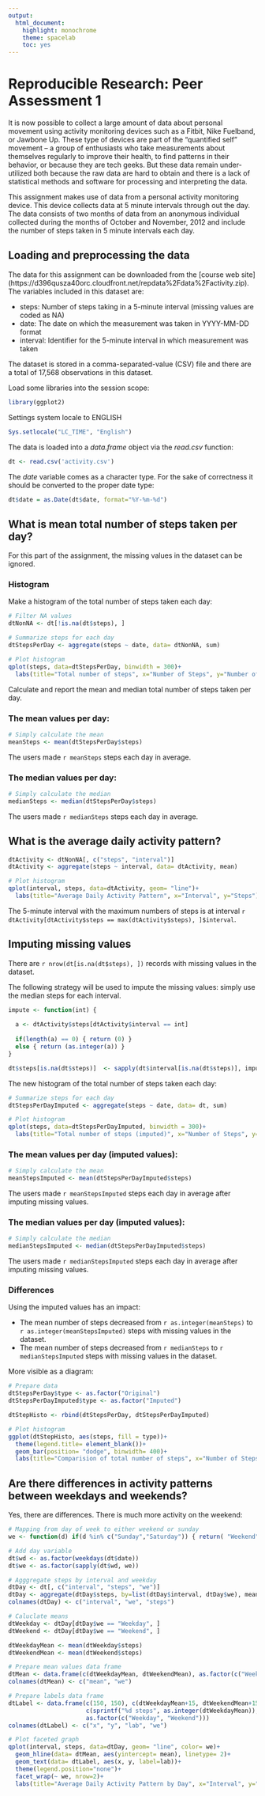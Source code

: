 ---
output:
  html_document:
    highlight: monochrome
    theme: spacelab
    toc: yes
---

# Reproducible Research: Peer Assessment 1

It is now possible to collect a large amount of data about personal movement using activity monitoring devices such as a Fitbit, Nike Fuelband, or Jawbone Up. These type of devices are part of the “quantified self” movement – a group of enthusiasts who take measurements about themselves regularly to improve their health, to find patterns in their behavior, or because they are tech geeks. But these data remain under-utilized both because the raw data are hard to obtain and there is a lack of statistical methods and software for processing and interpreting the data.

This assignment makes use of data from a personal activity monitoring device. This device collects data at 5 minute intervals through out the day. The data consists of two months of data from an anonymous individual collected during the months of October and November, 2012 and include the number of steps taken in 5 minute intervals each day.


## Loading and preprocessing the data

The data for this assignment can be downloaded from the [course web site]
(https://d396qusza40orc.cloudfront.net/repdata%2Fdata%2Factivity.zip). 
The variables included in this dataset are:

* steps: Number of steps taking in a 5-minute interval (missing values are coded as NA)
* date: The date on which the measurement was taken in YYYY-MM-DD format
* interval: Identifier for the 5-minute interval in which measurement was taken

The dataset is stored in a comma-separated-value (CSV) file and there are a total
of 17,568 observations in this dataset. 

Load some libraries into the session scope:
```{r, echo=TRUE}
library(ggplot2)
```


Settings system locale to ENGLISH 
```{r, echo=TRUE}
Sys.setlocale("LC_TIME", "English")
```


The data is loaded into a *data.frame* object via the *read.csv* function:
```{r, echo=TRUE}
dt <- read.csv('activity.csv')
```

The *date* variable comes as a character type. For the sake of correctness it
should be converted to the proper date type:

```{r, echo=TRUE}
dt$date = as.Date(dt$date, format="%Y-%m-%d")
```

## What is mean total number of steps taken per day?

For this part of the assignment, the missing values in the dataset can be ignored.

### Histogram

Make a histogram of the total number of steps taken each day:

```{r, echo=TRUE}
# Filter NA values
dtNonNA <- dt[!is.na(dt$steps), ]

# Summarize steps for each day
dtStepsPerDay <- aggregate(steps ~ date, data= dtNonNA, sum)

# Plot histogram
qplot(steps, data=dtStepsPerDay, binwidth = 300)+
  labs(title="Total number of steps", x="Number of Steps", y="Number of Days")
```

Calculate and report the mean and median total number of steps taken per day.

### The mean values per day: 

```{r, echo=TRUE}
# Simply calculate the mean 
meanSteps <- mean(dtStepsPerDay$steps)
```

The users made `r meanSteps` steps each day in average.


### The median values per day: 

```{r, echo=TRUE}
# Simply calculate the median 
medianSteps <- median(dtStepsPerDay$steps)
```


The users made `r medianSteps` steps each day in average.


## What is the average daily activity pattern?

```{r, echo=TRUE}
dtActivity <- dtNonNA[, c("steps", "interval")]
dtActivity <- aggregate(steps ~ interval, data= dtActivity, mean)

# Plot histogram
qplot(interval, steps, data=dtActivity, geom= "line")+
  labs(title="Average Daily Activity Pattern", x="Interval", y="Steps")
```

The 5-minute interval with the maximum numbers of steps is at interval `r dtActivity[dtActivity$steps == max(dtActivity$steps), ]$interval`.


## Imputing missing values


There are `r nrow(dt[is.na(dt$steps), ])` records with missing values in the dataset.

The following strategy will be used to impute the missing values: simply use the
median steps for each interval.

```{r, echo=TRUE}
impute <- function(int) {
  
  a <- dtActivity$steps[dtActivity$interval == int]
  
  if(length(a) == 0) { return (0) }
  else { return (as.integer(a)) }
}

dt$steps[is.na(dt$steps)]  <- sapply(dt$interval[is.na(dt$steps)], impute) 
```

The new histogram of the total number of steps taken each day:

```{r, echo=TRUE}
# Summarize steps for each day
dtStepsPerDayImputed <- aggregate(steps ~ date, data= dt, sum)

# Plot histogram
qplot(steps, data=dtStepsPerDayImputed, binwidth = 300)+
  labs(title="Total number of steps (imputed)", x="Number of Steps", y="Number of Days")

```

### The mean values per day (imputed values): 

```{r, echo=TRUE}
# Simply calculate the mean 
meanStepsImputed <- mean(dtStepsPerDayImputed$steps)
```

The users made `r meanStepsImputed` steps each day in average after imputing missing values.

### The median values per day (imputed values): 

```{r, echo=TRUE}
# Simply calculate the median 
medianStepsImputed <- median(dtStepsPerDayImputed$steps)
```


The users made `r medianStepsImputed` steps each day in average after imputing missing values.




### Differences

Using the imputed values has an impact: 

* The mean number of steps decreased from
`r as.integer(meanSteps)` to `r as.integer(meanStepsImputed)` steps with missing values in the dataset. 
* The mean number of steps decreased from
`r medianSteps` to `r medianStepsImputed` steps with missing values in the dataset. 

More visible as a diagram:

```{r, echo=TRUE}
# Prepare data
dtStepsPerDay$type <- as.factor("Original")
dtStepsPerDayImputed$type <- as.factor("Imputed")

dtStepHisto <- rbind(dtStepsPerDay, dtStepsPerDayImputed)

# Plot histogram
ggplot(dtStepHisto, aes(steps, fill = type))+
  theme(legend.title= element_blank())+
  geom_bar(position= "dodge", binwidth= 400)+
  labs(title="Comparision of total number of steps", x="Number of Steps", y="Number of Days")

```


## Are there differences in activity patterns between weekdays and weekends?


Yes, there are differences. There is much more activity on the weekend:

```{r, echo=TRUE}
# Mapping from day of week to either weekend or sunday
we <- function(d) if(d %in% c("Sunday","Saturday")) { return( "Weekend") } else {return ("Weekday")}

# Add day variable
dt$wd <- as.factor(weekdays(dt$date)) 
dt$we <- as.factor(sapply(dt$wd, we))

# Agggregate steps by interval and weekday
dtDay <- dt[, c("interval", "steps", "we")]
dtDay <- aggregate(dtDay$steps, by=list(dtDay$interval, dtDay$we), mean)
colnames(dtDay) <- c("interval", "we", "steps")

# Caluclate means
dtWeekday <- dtDay[dtDay$we == "Weekday", ]
dtWeekend <- dtDay[dtDay$we == "Weekend", ]

dtWeekdayMean <- mean(dtWeekday$steps)
dtWeekendMean <- mean(dtWeekend$steps)

# Prepare mean values data frame
dtMean <- data.frame(c(dtWeekdayMean, dtWeekendMean), as.factor(c("Weekday", "Weekend")))
colnames(dtMean) <- c("mean", "we")

# Prepare labels data frame
dtLabel <- data.frame(c(150, 150), c(dtWeekdayMean+15, dtWeekendMean+15), 
                      c(sprintf("%d steps", as.integer(dtWeekdayMean)), sprintf("%d steps", as.integer(dtWeekendMean))), 
                      as.factor(c("Weekday", "Weekend")))
colnames(dtLabel) <- c("x", "y", "lab", "we")

# Plot faceted graph
qplot(interval, steps, data=dtDay, geom= "line", color= we)+
  geom_hline(data= dtMean, aes(yintercept= mean), linetype= 2)+
  geom_text(data= dtLabel, aes(x, y, label=lab))+
  theme(legend.position="none")+
  facet_wrap(~ we, nrow=2)+
  labs(title="Average Daily Activity Pattern by Day", x="Interval", y="Steps")

```